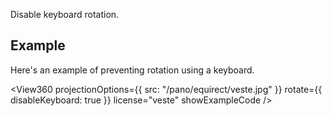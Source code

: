 
<OptionDescriptor type="boolean" defaultVal="false" added="4.0.0" />

Disable keyboard rotation.

## Example
Here's an example of preventing rotation using a keyboard.

<View360
  projectionOptions={{
    src: "/pano/equirect/veste.jpg"
  }}
  rotate={{
    disableKeyboard: true
  }}
  license="veste"
  showExampleCode />
